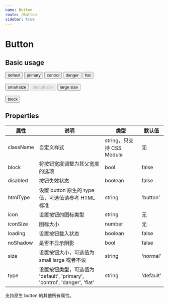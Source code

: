 ```yaml
---
name: Button
route: /Button
sidebar: true
---
```



# Button

## Basic usage

<Playground>
  <Button icon="edit">default</Button>
  <Button type="primary" icon="form">primary</Button>
  <Button type="control" icon="copy">control</Button>
  <Button type="danger" icon="delete">danger</Button>
  <Button type="flat" icon="global">flat</Button>
  <br/><br/>
  <Button loading type="primary" size="small">small size</Button>
  <Button disabled type="primary">default size</Button>
  <Button noShadow type="primary" size="large">large size</Button>
  <br/><br/>
  <Button type="primary" block>block</Button>
</Playground>

## Properties

| 属性 | 说明 | 类型 | 默认值 |
| ---- | ---- | ---- | ---- |
| className | 自定义样式 | string，只支持 CSS Module | 无 |
| block | 将按钮宽度调整为其父宽度的选项 | bool | false |
| disabled | 按钮失效状态 | boolean | false |
| htmlType | 设置 button 原生的 type 值，可选值请参考 HTML 标准 | string | 'button' |
| icon | 设置按钮的图标类型 | string | 无 |
| iconSize | 图标大小 | number | 无 |
| loading | 设置按钮载入状态 | boolean | false |
| noShadow | 是否不显示阴影 | bool | false |
| size | 设置按钮大小，可选值为 small large 或者不设 | string | 'normal' |
| type | 设置按钮类型，可选值为 'default', 'primary', 'control', 'danger', 'flat' | string | 'default' |

支持原生 button 的其他所有属性。